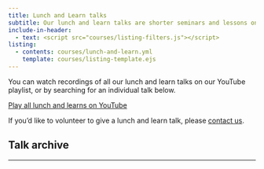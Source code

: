 ```yaml
---
title: Lunch and Learn talks
subtitle: Our lunch and learn talks are shorter seminars and lessons on best practices, research software engineering and data science.
include-in-header:
  - text: <script src="courses/listing-filters.js"></script>
listing:
  - contents: courses/lunch-and-learn.yml
    template: courses/listing-template.ejs
---
```


You can watch recordings of all our lunch and learn talks on our YouTube playlist, or by searching for an individual talk below.

[Play all lunch and learns on YouTube](https://www.youtube.com/playlist?list=PLx325CxArn15VHMrE2E70MmW436ebZI9I){.btn .btn-primary}

If you'd like to volunteer to give a lunch and learn talk, please [contact us](contact.qmd).

## Talk archive

:::{#course-filters}
:::

---

